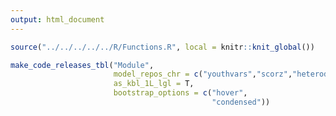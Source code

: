 ```yaml
---
output: html_document
---
```


```r
source("../../../../../R/Functions.R", local = knitr::knit_global())
```

```r
make_code_releases_tbl("Module",
                       model_repos_chr = c("youthvars","scorz","heterodox","specific","TTU","youthu","mychoice"),
                       as_kbl_1L_lgl = T,
                       bootstrap_options = c("hover", 
                                             "condensed"))
```



